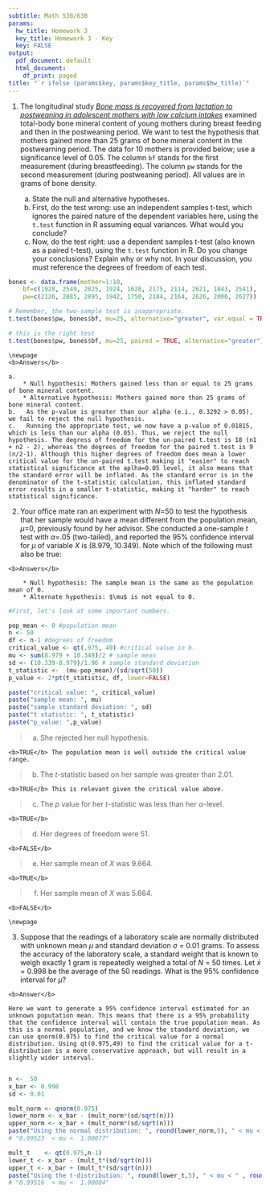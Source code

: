 ```yaml
---
subtitle: Math 530/630
params:
  hw_title: Homework 3
  key_title: Homework 3 - Key
  key: FALSE
output:
  pdf_document: default
  html_document:
    df_print: paged
title: "`r ifelse (params$key, params$key_title, params$hw_title)`"
---
```


<!-- To make the HW key -->
<!-- rmarkdown::render("hw/HW3/HW3.Rmd", output_file = "HW3-key.pdf", params = list(key=TRUE), output_format = "pdf_document") -->
<!-- rmarkdown::render("hw/HW3/HW3.Rmd", output_file = "HW3-key.html",params = list(key=TRUE), output_format = "html_document") -->


1. The longitudinal study [*Bone mass is recovered from lactation to postweaning in adolescent mothers with low calcium intakes*](https://www.ncbi.nlm.nih.gov/pubmed/15531682) examined total-body bone mineral content of young mothers during breast feeding and then in the postweaning period. We want to test the hypothesis that mothers gained more than 25 grams of bone mineral content in the postwearning period. The data for 10 mothers is provided below; use a significance level of 0.05. The column `bf` stands for the first measurement (during breastfeeding). The column `pw` stands for the second measurement (during postweaning period). All values are in grams of bone density.

    a. State the null and alternative hypotheses.
    b. First, do the test wrong: use an independent samples t-test, which ignores the paired nature of the dependent variables here, using the `t.test` function in R assuming equal variances. What would you conclude?
    c. Now, do the test right: use a dependent samples t-test (also known as a paired t-test), using the `t.test` function in R. Do you change your conclusions? Explain why or why not. In your discussion, you must reference the degrees of freedom of each test. 

```r
bones <- data.frame(mother=1:10,
    bf=c(1928, 2549, 2825, 1924, 1628, 2175, 2114, 2621, 1843, 2541),
    pw=c(2126, 2885, 2895, 1942, 1750, 2184, 2164, 2626, 2006, 2627))
```


```r
# Remember, the two-sample test is inappropriate.
t.test(bones$pw, bones$bf, mu=25, alternative="greater", var.equal = TRUE)

# this is the right test
t.test(bones$pw, bones$bf, mu=25, paired = TRUE, alternative="greater")
```

```asis
\newpage
<b>Answers</b>
  
a.   
    * Null hypothesis: Mothers gained less than or equal to 25 grams of bone mineral content. 
    * Alternative hypothesis: Mothers gained more than 25 grams of bone mineral content.
b.   As the p-value is greater than our alpha (e.i., 0.3292 > 0.05), we fail to reject the null hypothesis.
c.   Running the appropriate test, we now have a p-value of 0.01815, which is less than our alpha (0.05). Thus, we reject the null hypothesis. The degress of freedom for the un-paired t.test is 18 (n1 + n2 - 2), whereas the degrees of freedom for the paired t.test is 9 (n/2-1). Although this higher degrees of freedom does mean a lower critical value for the un-paired t.test making it "easier" to reach statistical significance at the aplha=0.05 level, it also means that the standard error will be inflated. As the standard error is in the denominator of the t-statistic calculation, this inflated standard error results in a smaller t-statistic, making it "harder" to reach statistical significance.

```


2. Your office mate ran an experiment with *N*=50 to test the hypothesis that her sample would have a mean different from the population mean, $\mu$=0, previously found by her advisor. She conducted a one-sample *t* test with $\alpha$=.05 (two-tailed), and reported the 95% confidence interval for $\mu$ of variable *X* is (8.979, 10.349). Note which of the following must also be true:

```asis
<b>Answers</b>
  
    * Null hypothesis: The sample mean is the same as the population mean of 0.
    * Alternate hypothesis: $\mu$ is not equal to 0.

```

```r
#First, let's look at some important numbers.

pop_mean <- 0 #population mean
n <- 50
df <- n-1 #degrees of freedom
critical_value <- qt(.975, 49) #critical value in b.
mu <- sum(8.979 + 10.349)/2 # sample mean
sd <- (10.339-8.979)/1.96 # sample standard deviation 
t_statistic <-  (mu-pop_mean)/(sd/sqrt(50))
p_value <- 2*pt(t_statistic, df, lower=FALSE)
```

```r
paste("critical value: ", critical_value)
paste("sample mean: ", mu)
paste("sample standard deviation: ", sd)
paste("t statistic: ", t_statistic)
paste("p_value: ",p_value)
```


> a. She rejected her null hypothesis. 
```asis
<b>TRUE</b> The population mean is well outside the critical value range.
```

> b. The *t*-statistic based on her sample was greater than 2.01.
```asis
<b>TRUE</b> This is relevant given the critical value above.
```

> c. The *p* value for her *t*-statistic was less than her $\alpha$-level.
```asis
<b>TRUE</b> 
```

> d. Her degrees of freedom were 51.
```asis
<b>FALSE</b>
```

> e. Her sample mean of *X* was 9.664.
```asis
<b>TRUE</b>
```

> f. Her sample mean of *X* was 5.664.
```asis
<b>FALSE</b>
```


```asis
\newpage
```

3. Suppose that the readings of a laboratory scale are normally distributed with unknown mean $\mu$ and standard deviation $\sigma$ = 0.01 grams. To assess the accuracy of the laboratory scale, a standard weight that is known to weigh exactly 1 gram is repeatedly weighed a total of *N* = 50 times. Let $\bar{x}$ = 0.998 be the average of the 50 readings. What is the 95% confidence interval for $\mu$?

```asis
<b>Answer</b>

Here we want to generate a 95% confidence interval estimated for an unknown poputation mean. This means that there is a 95% probability that the confidence interval will contain the true population mean. As this is a normal population, and we know the standard deviation, we can use qnorm(0.975) to find the critical value for a normal distribution. Using qt(0.975,49) to find the critical value for a t-distribution is a more conservative approach, but will result in a slightly wider interval.
  
```

```r
n <-  50
x_bar <- 0.998
sd <- 0.01

mult_norm <- qnorm(0.975)
lower_norm <- x_bar - (mult_norm*(sd/sqrt(n)))
upper_norm <- x_bar + (mult_norm*(sd/sqrt(n)))
paste("Using the normal distribution: ", round(lower_norm,5), " < mu < " , round(upper_norm,5))
# "0.99523  < mu <  1.00077"

mult_t    <- qt(0.975,n-1)
lower_t <- x_bar - (mult_t*(sd/sqrt(n)))
upper_t <- x_bar + (mult_t*(sd/sqrt(n)))
paste("Using the t-distribution: ", round(lower_t,5), " < mu < " , round(upper_t,5))
# "0.99516  < mu <  1.00084"

```
